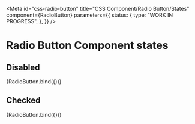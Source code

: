 <!-- @license CC0-1.0 -->


<Meta
  id="css-radio-button"
  title="CSS Component/Radio Button/States"
  component={RadioButton}
  parameters={{
    status: {
      type: "WORK IN PROGRESS",
    },
  }}
/>

# Radio Button Component states

## Disabled

<Canvas>
  <Story name="disabled" args={{ disabled: true }}>
    {RadioButton.bind({})}
  </Story>
</Canvas>

## Checked

<Canvas>
  <Story name="checked" args={{ checked: true }}>
    {RadioButton.bind({})}
  </Story>
</Canvas>
